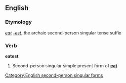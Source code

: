 ==English==
===Etymology===
''[[eat]]'' ''[[-est]]'', the archaic second-person singular tense suffix

===Verb===
'''eatest'''

# {{archaic}} Second-person singular simple present form of '''[[eat]]'''.

[[Category:English second-person singular forms]]